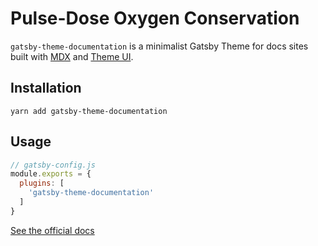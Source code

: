 # Pulse-Dose Oxygen Conservation

`gatsby-theme-documentation` is a minimalist Gatsby Theme for
docs sites built with [MDX](https://mdxjs.com) and
[Theme UI](https://theme-ui.com).

## Installation

```
yarn add gatsby-theme-documentation
```

## Usage

```js
// gatsby-config.js
module.exports = {
  plugins: [
    'gatsby-theme-documentation'
  ]
}
```

[See the official docs](https://github.com/johno/gatsby-theme-documentation)
